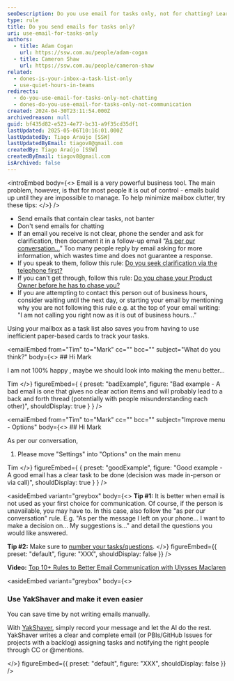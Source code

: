 ```yaml
---
seoDescription: Do you use email for tasks only, not for chatting? Learn how to minimize mailbox clutter and improve communication with these simple tips.
type: rule
title: Do you send emails for tasks only?
uri: use-email-for-tasks-only
authors:
  - title: Adam Cogan
    url: https://ssw.com.au/people/adam-cogan
  - title: Cameron Shaw
    url: https://ssw.com.au/people/cameron-shaw
related:
  - dones-is-your-inbox-a-task-list-only
  - use-quiet-hours-in-teams
redirects:
  - do-you-use-email-for-tasks-only-not-chatting
  - dones-do-you-use-email-for-tasks-only-not-communication
created: 2024-04-30T23:11:54.000Z
archivedreason: null
guid: bf435d82-e523-4e77-bc31-a9f35cd35df1
lastUpdated: 2025-05-06T10:16:01.000Z
lastUpdatedBy: Tiago Araújo [SSW]
lastUpdatedByEmail: tiagov8@gmail.com
createdBy: Tiago Araújo [SSW]
createdByEmail: tiagov8@gmail.com
isArchived: false
---
```


<introEmbed
  body={<>
Email is a very powerful business tool. The main problem, however, is that for most people it is out of control - emails build up until they are impossible to manage. To help minimize mailbox clutter, try these tips:
  </>}
/>
* Send emails that contain clear tasks, not banter
* Don't send emails for chatting
* If an email you receive is not clear, phone the sender and ask for clarification, then document it in a follow-up email “[As per our conversation...](/as-per-our-conversation-emails)” Too many people reply by email asking for more information, which wastes time and does not guarantee a response.
* If you speak to them, follow this rule: [Do you seek clarification via the telephone first?](/do-you-seek-clarification-via-the-telephone-first)
* If you can't get through, follow this rule: [Do you chase your Product Owner before he has to chase you?](/chase-the-product-owner-for-clarification)
* If you are attempting to contact this person out of business hours, consider waiting until the next day, or starting your email by mentioning why you are not following this rule e.g. at the top of your email writing:\
  "I am not calling you right now as it is out of business hours..."

Using your mailbox as a task list also saves you from having to use inefficient paper-based cards to track your tasks.

<emailEmbed
  from="Tim"
  to="Mark"
  cc=""
  bcc=""
  subject="What do you think?"
  body={<>
    ## Hi Mark

I am not 100% happy , maybe we should look into making the menu better...

Tim
  </>}
  figureEmbed={ {
    preset: "badExample",
    figure: "Bad example - A bad email is one that gives no clear action items and will probably lead to a back and forth thread (potentially with people misunderstanding each other)",
    shouldDisplay: true
  } }
/>

<emailEmbed
  from="Tim"
  to="Mark"
  cc=""
  bcc=""
  subject="Improve menu - Options"
  body={<>
    ## Hi Mark

As per our conversation,

1. Please move "Settings" into "Options" on the main menu

Tim
  </>}
  figureEmbed={ {
    preset: "goodExample",
    figure: "Good example - A good email has a clear task to be done (decision was made in-person or via call)",
    shouldDisplay: true
  } }
/>


<asideEmbed
  variant="greybox"
  body={<>
    **Tip #1:** It is better when email is not used as your first choice for communication. Of course, if the person is unavailable, you may have to. In this case, also follow the "as per our conversation" rule. E.g. "As per the message I left on your phone... I want to make a decision on... My suggestions is..." and detail the questions you would like answered.

**Tip #2:** Make sure to [number your tasks/questions](/number-tasks-questions).
  </>}
  figureEmbed={{
    preset: "default",
    figure: "XXX",
    shouldDisplay: false
  }}
/>


**Video:** [Top 10+ Rules to Better Email Communication with Ulysses Maclaren](https://www.youtube.com/watch?v=LAqRokqq4jI)


<asideEmbed
  variant="greybox"
  body={<>
    
### Use YakShaver and make it even easier

You can save time by not writing emails manually.

With [YakShaver](https://yakshaver.ai), simply record your message and let the AI do the rest. YakShaver writes a clear and complete email (or PBIs/GitHub Issues for projects with a backlog) assigning tasks and notifying the right people through CC or @mentions.

  </>}
  figureEmbed={{
    preset: "default",
    figure: "XXX",
    shouldDisplay: false
  }}
/>
